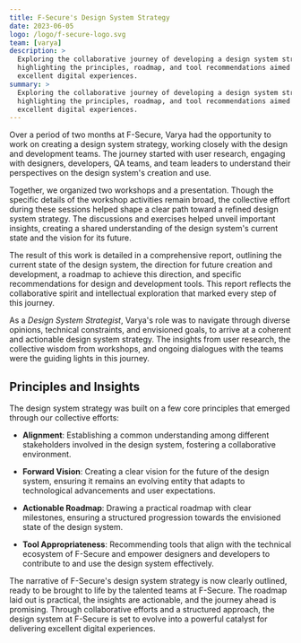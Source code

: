 ```yaml
---
title: F-Secure's Design System Strategy
date: 2023-06-05
logo: /logo/f-secure-logo.svg
team: [varya]
description: >
  Exploring the collaborative journey of developing a design system strategy at F-Secure,
  highlighting the principles, roadmap, and tool recommendations aimed at fostering
  excellent digital experiences.
summary: >
  Exploring the collaborative journey of developing a design system strategy at F-Secure,
  highlighting the principles, roadmap, and tool recommendations aimed at fostering
  excellent digital experiences.
---
```


Over a period of two months at F-Secure, Varya had the opportunity to work on creating a design system strategy, working closely with the design and development teams. The journey started with user research, engaging with designers, developers, QA teams, and team leaders to understand their perspectives on the design system's creation and use.

Together, we organized two workshops and a presentation. Though the specific details of the workshop activities remain broad, the collective effort during these sessions helped shape a clear path toward a refined design system strategy. The discussions and exercises helped unveil important insights, creating a shared understanding of the design system's current state and the vision for its future.

The result of this work is detailed in a comprehensive report, outlining the current state of the design system, the direction for future creation and development, a roadmap to achieve this direction, and specific recommendations for design and development tools. This report reflects the collaborative spirit and intellectual exploration that marked every step of this journey.

As a _Design System Strategist_, Varya's role was to navigate through diverse opinions, technical constraints, and envisioned goals, to arrive at a coherent and actionable design system strategy. The insights from user research, the collective wisdom from workshops, and ongoing dialogues with the teams were the guiding lights in this journey.

## Principles and Insights

The design system strategy was built on a few core principles that emerged through our collective efforts:

- **Alignment**: Establishing a common understanding among different stakeholders involved in the design system, fostering a collaborative environment.
- **Forward Vision**: Creating a clear vision for the future of the design system, ensuring it remains an evolving entity that adapts to technological advancements and user expectations.

- **Actionable Roadmap**: Drawing a practical roadmap with clear milestones, ensuring a structured progression towards the envisioned state of the design system.

- **Tool Appropriateness**: Recommending tools that align with the technical ecosystem of F-Secure and empower designers and developers to contribute to and use the design system effectively.

The narrative of F-Secure's design system strategy is now clearly outlined, ready to be brought to life by the talented teams at F-Secure. The roadmap laid out is practical, the insights are actionable, and the journey ahead is promising. Through collaborative efforts and a structured approach, the design system at F-Secure is set to evolve into a powerful catalyst for delivering excellent digital experiences.